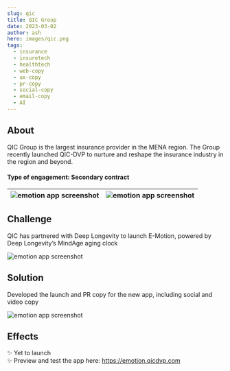 ```yaml
---
slug: qic
title: QIC Group 
date: 2023-03-02
author: ash
hero: images/qic.png
tags:
  - insurance 
  - insuretech
  - healthtech
  - web-copy
  - ux-copy
  - pr-copy
  - social-copy
  - email-copy 
  - AI 
---
```


## About 

QIC Group is the largest insurance provider in the MENA region. The Group recently launched QIC-DVP to nurture and reshape the insurance industry in the region and beyond. 


#### Type of engagement: Secondary contract 

| ![emotion app screenshot](/images/qic-1.jpg) | ![emotion app screenshot](/images/qic-2.jpg) |
| --- | --- |

## Challenge 

QIC has partnered with Deep Longevity to launch E-Motion, powered by Deep Longevity’s MindAge aging clock 

![emotion app screenshot](/images/qic-4.jpg) 

## Solution 

Developed the launch and PR copy for the new app, including social and video copy 

![emotion app screenshot](/images/qic-3.jpg)

## Effects 

✨ Yet to launch  
✨ Preview and test the app here: https://emotion.qicdvp.com 

